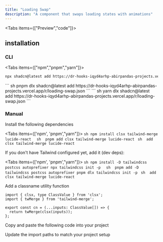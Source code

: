```yaml
---
title: "Loading Swap"
description: "A component that swaps loading states with animations"
---
```






<Tabs items={["Preview","code"]}>
<Tab>
<ComponentPreview name="loading-swap-demo"/>
</Tab>
<Tab>
<ComponentSource name="loading-swap"/>
</Tab>
</Tabs>
## installation

### CLI

<Tabs items={["npm","pnpm","yarn"]}>
<Tab>
``` sh
npx shadcn@latest add https://dr-hooks-iqyd4arhp-abirpandas-projects.vercel.app/r/loading-swap.json
```
</Tab>
<Tab>
``` sh
pnpm dlx shadcn@latest add https://dr-hooks-iqyd4arhp-abirpandas-projects.vercel.app/r/loading-swap.json
```
</Tab>
<Tab>
``` sh
yarn dlx shadcn@latest add https://dr-hooks-iqyd4arhp-abirpandas-projects.vercel.app/r/loading-swap.json
```
</Tab>

</Tabs>

### Manual
<Steps>

<Step>Install the following dependencies</Step>

<Tabs items={['npm', 'pnpm',"yarn"]}>
  <Tab>
    ```sh
npm install clsx tailwind-merge lucide-react 
    ```
  </Tab>
  <Tab>
    ```sh 
pnpm add clsx tailwind-merge lucide-react
    ```
  </Tab>
  <Tab>
    ```sh 
 add clsx tailwind-merge lucide-react
    ```
  </Tab>
</Tabs>


<Step>If you don't have Tailwind configured yet, add it (dev deps):</Step>

<Tabs items={['npm', 'pnpm',"yarn"]}>
  <Tab>
    ```sh
npm install -D tailwindcss postcss autoprefixer
npx tailwindcss init -p 
    ```
  </Tab>
  <Tab>
    ```sh 
pnpm add -D tailwindcss postcss autoprefixer
pnpm dlx tailwindcss init -p
    ```
  </Tab>
  <Tab>
    ```sh 
 add clsx tailwind-merge lucide-react
    ```
  </Tab>
</Tabs>

<Step>Add a classname utility function</Step>

```tsx
import { clsx, type ClassValue } from 'clsx';
import { twMerge } from 'tailwind-merge';

export const cn = (...inputs: ClassValue[]) => {
  return twMerge(clsx(inputs));
};
```

<Step>Copy and paste the following code into your project</Step>

<ComponentSource name='loading-swap' />

<Step>Update the import paths to match your project setup</Step>

</Steps>